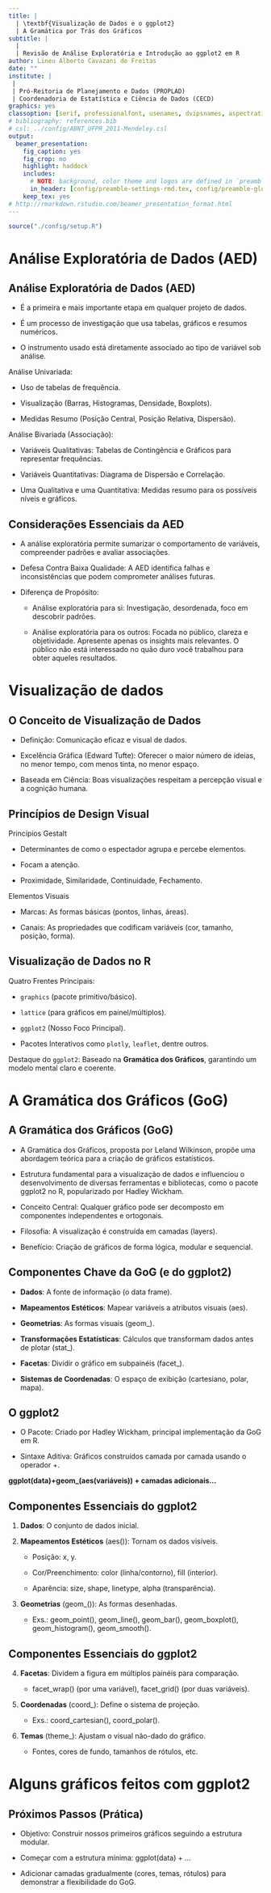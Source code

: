 ```yaml
---
title: |
  | \textbf{Visualização de Dados e o ggplot2}
  | A Gramática por Trás dos Gráficos
subtitle: |
  | 
  | Revisão de Análise Exploratória e Introdução ao ggplot2 em R
author: Lineu Alberto Cavazani de Freitas
date: ""
institute: |
 |
 | Pró-Reitoria de Planejamento e Dados (PROPLAD)
 | Coordenadoria de Estatística e Ciência de Dados (CECD)
graphics: yes
classoption: [serif, professionalfont, usenames, dvipsnames, aspectratio = 169]
# bibliography: references.bib
# csl: ../config/ABNT_UFPR_2011-Mendeley.csl
output:
  beamer_presentation:
    fig_caption: yes
    fig_crop: no
    highlight: haddock
    includes:
      # NOTE: background, color theme and logos are defined in `preamble-rmd-settings.tex`.
      in_header: [config/preamble-settings-rmd.tex, config/preamble-global.tex, config/preamble-chunk-rmd.tex, config/preamble-commands.tex]
    keep_tex: yes
# http://rmarkdown.rstudio.com/beamer_presentation_format.html
---
```


```r
source("./config/setup.R")
```

# Análise Exploratória de Dados (AED)

## Análise Exploratória de Dados (AED)

- É a primeira e mais importante etapa em qualquer projeto de dados.

- É um processo de investigação que usa tabelas, gráficos e resumos numéricos.

- O instrumento usado está diretamente associado ao tipo de variável sob análise.

\beginAHalfColumn
\vspace{-0.7cm}

Análise Univariada:

  - Uso de tabelas de frequência.

  - Visualização (Barras, Histogramas, Densidade, Boxplots).

  - Medidas Resumo (Posição Central, Posição Relativa, Dispersão).

\endColumns
\beginAHalfColumn

\vspace{0.7cm}
Análise Bivariada (Associação):

  - Variáveis Qualitativas: Tabelas de Contingência e Gráficos para representar frequências.

  - Variáveis Quantitativas: Diagrama de Dispersão e Correlação.

  - Uma Qualitativa e uma Quantitativa: Medidas resumo para os possíveis níveis e gráficos.

\endColumns


## Considerações Essenciais da AED

- A análise exploratória permite sumarizar o comportamento de variáveis, compreender padrões e avaliar associações.

- Defesa Contra Baixa Qualidade: A AED identifica falhas e inconsistências que podem comprometer análises futuras.

\vspace{0.3cm}

- Diferença de Propósito:

    - Análise exploratória para si: Investigação, desordenada, foco em descobrir padrões.

    - Análise exploratória para os outros: Focada no público, clareza e objetividade. Apresente apenas os insights mais relevantes. O público não está interessado no quão duro você trabalhou para obter aqueles resultados.


# Visualização de dados

## O Conceito de Visualização de Dados

- Definição: Comunicação eficaz e visual de dados.

\vspace{0.3cm}

- Excelência Gráfica (Edward Tufte): Oferecer o maior número de ideias, no menor tempo, com menos tinta, no menor espaço.

\vspace{0.3cm}

- Baseada em Ciência: Boas visualizações respeitam a percepção visual e a cognição humana.

## Princípios de Design Visual

Princípios Gestalt

 - Determinantes de como o espectador agrupa e percebe elementos.

 - Focam a atenção.

 - Proximidade, Similaridade, Continuidade, Fechamento.

\vspace{0.3cm}

Elementos Visuais

 - Marcas: As formas básicas (pontos, linhas, áreas).

 - Canais: As propriedades que codificam variáveis (cor, tamanho, posição, forma).

## Visualização de Dados no R

Quatro Frentes Principais:

 - `graphics` (pacote primitivo/básico).

 - `lattice` (para gráficos em painel/múltiplos).

 - `ggplot2` (Nosso Foco Principal).

 - Pacotes Interativos como `plotly`, `leaflet`, dentre outros.

\vspace{0.3cm}

Destaque do `ggplot2`: Baseado na **Gramática dos Gráficos**, garantindo um modelo mental claro e coerente.

# A Gramática dos Gráficos (GoG)

## A Gramática dos Gráficos (GoG)

- A Gramática dos Gráficos, proposta por Leland Wilkinson, propõe uma abordagem teórica para a criação de gráficos estatísticos.

- Estrutura fundamental para a visualização de dados e influenciou o desenvolvimento de diversas ferramentas e bibliotecas, como o pacote ggplot2 no R, popularizado por Hadley Wickham.

- Conceito Central: Qualquer gráfico pode ser decomposto em componentes independentes e ortogonais.

- Filosofia: A visualização é construída em camadas (layers).

- Benefício: Criação de gráficos de forma lógica, modular e sequencial.

## Componentes Chave da GoG (e do ggplot2)

- **Dados**: A fonte de informação (o data frame).

- **Mapeamentos Estéticos**: Mapear variáveis a atributos visuais (aes).

- **Geometrias**: As formas visuais (geom_).

- **Transformações Estatísticas**: Cálculos que transformam dados antes de plotar (stat_).

- **Facetas**: Dividir o gráfico em subpainéis (facet_).

- **Sistemas de Coordenadas**: O espaço de exibição (cartesiano, polar, mapa).

## O ggplot2

- O Pacote: Criado por Hadley Wickham, principal implementação da GoG em R.

- Sintaxe Aditiva: Gráficos construídos camada por camada usando o operador +.

\vspace{1cm}
\center
**ggplot(data)+geom_(aes(variáveis)) + camadas adicionais...**

## Componentes Essenciais do ggplot2

1. **Dados**: O conjunto de dados inicial.

2. **Mapeamentos Estéticos** (aes()): Tornam os dados visíveis.

    - Posição: x, y.

    - Cor/Preenchimento: color (linha/contorno), fill (interior).

    - Aparência: size, shape, linetype, alpha (transparência).

3. **Geometrias** (geom_()): As formas desenhadas.

    - Exs.: geom_point(), geom_line(), geom_bar(), geom_boxplot(), geom_histogram(), geom_smooth().

## Componentes Essenciais do ggplot2

4. **Facetas**: Dividem a figura em múltiplos painéis para comparação.

    - facet_wrap() (por uma variável), facet_grid() (por duas variáveis).

5. **Coordenadas** (coord_): Define o sistema de projeção.

    - Exs.: coord_cartesian(), coord_polar().

6. **Temas** (theme_): Ajustam o visual não-dado do gráfico.

    - Fontes, cores de fundo, tamanhos de rótulos, etc.

# Alguns gráficos feitos com ggplot2

## Próximos Passos (Prática)

- Objetivo: Construir nossos primeiros gráficos seguindo a estrutura modular.

- Começar com a estrutura mínima: ggplot(data) + ...

- Adicionar camadas gradualmente (cores, temas, rótulos) para demonstrar a flexibilidade do GoG.


